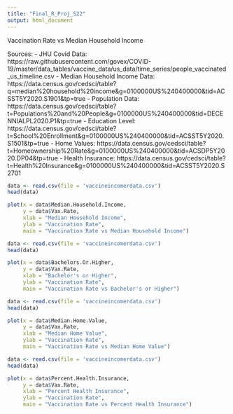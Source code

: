 ```yaml
---
title: "Final_R_Proj_S22"
output: html_document
---
```


Vaccination Rate vs Median Household Income

Sources:
 - JHU Covid Data: https://raw.githubusercontent.com/govex/COVID-19/master/data_tables/vaccine_data/us_data/time_series/people_vaccinated_us_timeline.csv
 - Median Household Income Data: https://data.census.gov/cedsci/table?q=median%20household%20income&g=0100000US%240400000&tid=ACSST5Y2020.S1901&tp=true
 - Population Data: https://data.census.gov/cedsci/table?t=Populations%20and%20People&g=0100000US%240400000&tid=DECENNIALPL2020.P1&tp=true
 - Education Level: https://data.census.gov/cedsci/table?t=School%20Enrollment&g=0100000US%240400000&tid=ACSST5Y2020.S1501&tp=true
 - Home Values: https://data.census.gov/cedsci/table?t=Homeownership%20Rate&g=0100000US%240400000&tid=ACSDP5Y2020.DP04&tp=true
 - Health Insurance: https://data.census.gov/cedsci/table?t=Health%20Insurance&g=0100000US%240400000&tid=ACSST5Y2020.S2701
 
```r
data <- read.csv(file = 'vaccineincomerdata.csv')
head(data)

plot(x = data$Median.Household.Income,
     y = data$Vax.Rate,
     xlab = "Median Household Income",
     ylab = "Vaccination Rate",
     main = "Vaccination Rate vs Median Household Income")

```


```r
data <- read.csv(file = 'vaccineincomerdata.csv')
head(data)

plot(x = data$Bachelors.Or.Higher,
     y = data$Vax.Rate,
     xlab = "Bachelor's or Higher",
     ylab = "Vaccination Rate",
     main = "Vaccination Rate vs Bachelor's or Higher")

```
```r
data <- read.csv(file = 'vaccineincomerdata.csv')
head(data)

plot(x = data$Median.Home.Value,
     y = data$Vax.Rate,
     xlab = "Median Home Value",
     ylab = "Vaccination Rate",
     main = "Vaccination Rate vs Median Home Value")

```

```r
data <- read.csv(file = 'vaccineincomerdata.csv')
head(data)

plot(x = data$Percent.Health.Insurance,
     y = data$Vax.Rate,
     xlab = "Percent Health Insurance",
     ylab = "Vaccination Rate",
     main = "Vaccination Rate vs Percent Health Insurance")

```